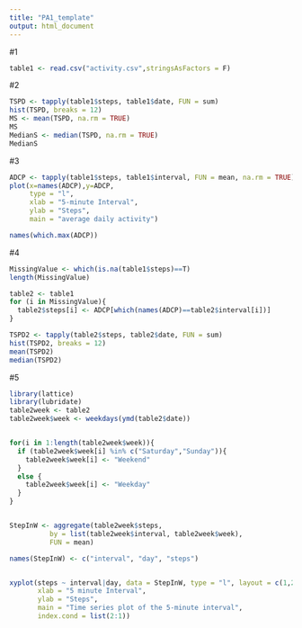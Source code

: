 ---
title: "PA1_template"
output: html_document
---

#1
```{r}
table1 <- read.csv("activity.csv",stringsAsFactors = F)
```

#2
```{r}
TSPD <- tapply(table1$steps, table1$date, FUN = sum)
hist(TSPD, breaks = 12)
MS <- mean(TSPD, na.rm = TRUE)
MS
MedianS <- median(TSPD, na.rm = TRUE)
MedianS
```

#3
```{r}
ADCP <- tapply(table1$steps, table1$interval, FUN = mean, na.rm = TRUE)
plot(x=names(ADCP),y=ADCP, 
     type = "l", 
     xlab = "5-minute Interval", 
     ylab = "Steps", 
     main = "average daily activity")

names(which.max(ADCP))
```


#4
```{r}
MissingValue <- which(is.na(table1$steps)==T)
length(MissingValue)

table2 <- table1
for (i in MissingValue){
  table2$steps[i] <- ADCP[which(names(ADCP)==table2$interval[i])]
}

TSPD2 <- tapply(table2$steps, table2$date, FUN = sum)
hist(TSPD2, breaks = 12)
mean(TSPD2)
median(TSPD2)
```

#5
```{r}
library(lattice)
library(lubridate)
table2week <- table2
table2week$week <- weekdays(ymd(table2$date))


for(i in 1:length(table2week$week)){
  if (table2week$week[i] %in% c("Saturday","Sunday")){
    table2week$week[i] <- "Weekend"
  }
  else {
    table2week$week[i] <- "Weekday"
  }
}


StepInW <- aggregate(table2week$steps, 
          by = list(table2week$interval, table2week$week), 
          FUN = mean)

names(StepInW) <- c("interval", "day", "steps")


xyplot(steps ~ interval|day, data = StepInW, type = "l", layout = c(1,2), 
       xlab = "5 minute Interval", 
       ylab = "Steps", 
       main = "Time series plot of the 5-minute interval", 
       index.cond = list(2:1))
```

